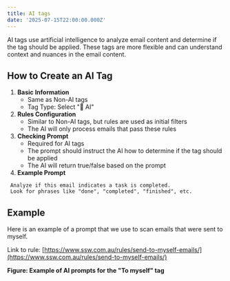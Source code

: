 ```yaml
---
title: AI tags
date: '2025-07-15T22:00:00.000Z'
---
```


AI tags use artificial intelligence to analyze email content and determine if the tag should be applied. These tags are more flexible and can understand context and nuances in the email content.

## How to Create an AI Tag

1. **Basic Information**
   * Same as Non-AI tags
   * Tag Type: Select "🤖 AI"
2. **Rules Configuration**
   * Similar to Non-AI tags, but rules are used as initial filters
   * The AI will only process emails that pass these rules
3. **Checking Prompt**
   * Required for AI tags
   * The prompt should instruct the AI how to determine if the tag should be applied
   * The AI will return true/false based on the prompt
4. **Example Prompt**

```
 Analyze if this email indicates a task is completed.
 Look for phrases like "done", "completed", "finished", etc.
```

## Example

Here is an example of a prompt that we use to scan emails that were sent to myself.

Link to rule: [https://www.ssw.com.au/rules/send-to-myself-emails/](https://www.ssw.com.au/rules/send-to-myself-emails/)

**Figure: Example of AI prompts for the "To myself" tag**
